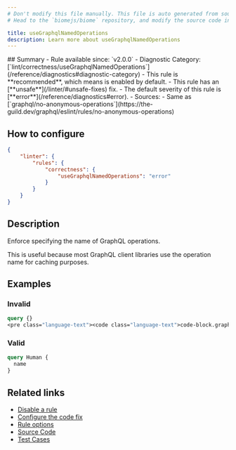 ```yaml
---
# Don't modify this file manually. This file is auto generated from source, and you will lose your changes next time the website is built.
# Head to the `biomejs/biome` repository, and modify the source code in there.

title: useGraphqlNamedOperations
description: Learn more about useGraphqlNamedOperations
---
```


<Tabs>
<TabItem label="GraphQL" icon="seti:graphql">
## Summary
- Rule available since: `v2.0.0`
- Diagnostic Category: [`lint/correctness/useGraphqlNamedOperations`](/reference/diagnostics#diagnostic-category)
- This rule is **recommended**, which means is enabled by default.
- This rule has an [**unsafe**](/linter/#unsafe-fixes) fix.
- The default severity of this rule is [**error**](/reference/diagnostics#error).
- Sources: 
  - Same as [`graphql/no-anonymous-operations`](https://the-guild.dev/graphql/eslint/rules/no-anonymous-operations)

## How to configure
```json title="biome.json"
{
	"linter": {
		"rules": {
			"correctness": {
				"useGraphqlNamedOperations": "error"
			}
		}
	}
}

```
## Description
Enforce specifying the name of GraphQL operations.

This is useful because most GraphQL client libraries use the operation name for caching purposes.

## Examples

### Invalid

```graphql
query {}
<pre class="language-text"><code class="language-text">code-block.graphql:1:1 <a href="https://biomejs.dev/linter/rules/use-graphql-named-operations">lint/correctness/useGraphqlNamedOperations</a> <span style="color: #000; background-color: #ddd;"> FIXABLE </span> ━━━━━━━━━━━━━━━━━━━━━━━━<br /><br />  <strong><span style="color: Tomato;">✖</span></strong> <span style="color: Tomato;">Anonymous GraphQL operations are forbidden. Make sure to name your query.</span><br />  <br />  <strong><span style="color: Tomato;">&gt;</span></strong> <strong>1 │ </strong>query &#123;&#125;<br />   <strong>   │ </strong><strong><span style="color: Tomato;">^</span></strong><strong><span style="color: Tomato;">^</span></strong><strong><span style="color: Tomato;">^</span></strong><strong><span style="color: Tomato;">^</span></strong><strong><span style="color: Tomato;">^</span></strong><br />    <strong>2 │ </strong><br />  <br />  <strong><span style="color: lightgreen;">ℹ</span></strong> <span style="color: lightgreen;">Most GraphQL client libraries use the operation name for caching purposes.</span><br />  <br />  <strong><span style="color: lightgreen;">ℹ</span></strong> <span style="color: lightgreen;">Unsafe fix</span><span style="color: lightgreen;">: </span><span style="color: lightgreen;">Rename this query to Query.</span><br />  <br />  <strong>  1 │ </strong>query<span style="opacity: 0.8;">·</span><span style="color: MediumSeaGreen;">Q</span><span style="color: MediumSeaGreen;">u</span><span style="color: MediumSeaGreen;">e</span><span style="color: MediumSeaGreen;">r</span><span style="color: MediumSeaGreen;">y</span>&#123;&#125;<br />  <strong>    │ </strong>      <span style="color: MediumSeaGreen;">+</span><span style="color: MediumSeaGreen;">+</span><span style="color: MediumSeaGreen;">+</span><span style="color: MediumSeaGreen;">+</span><span style="color: MediumSeaGreen;">+</span>  <br /></code></pre>

```

### Valid

```graphql
query Human {
  name
}
```

## Related links

- [Disable a rule](/linter/#disable-a-rule)
- [Configure the code fix](/linter#configure-the-code-fix)
- [Rule options](/linter/#rule-options)
- [Source Code](https://github.com/biomejs/biome/blob/main/crates/biome_graphql_analyze/src/lint/correctness/use_graphql_named_operations.rs)
- [Test Cases](https://github.com/biomejs/biome/blob/main/crates/biome_graphql_analyze/tests/specs/correctness/useGraphqlNamedOperations)

</TabItem>
</Tabs>

